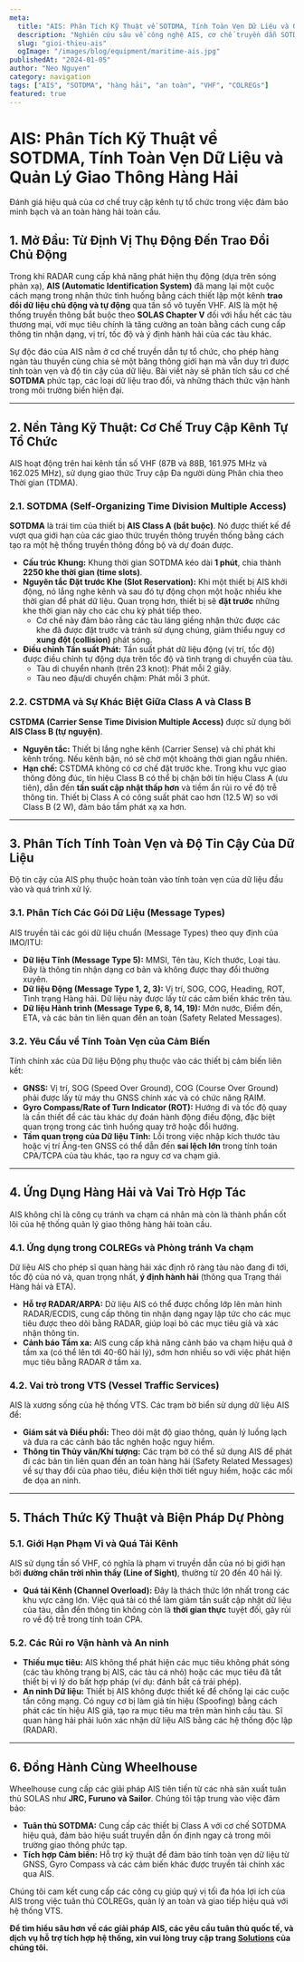 ```yaml
---
meta:
  title: "AIS: Phân Tích Kỹ Thuật về SOTDMA, Tính Toàn Vẹn Dữ Liệu và Quản Lý Giao Thông"
  description: "Nghiên cứu sâu về công nghệ AIS, cơ chế truyền dẫn SOTDMA/CSTDMA, các loại dữ liệu trao đổi và vai trò của nó trong việc tăng cường an toàn hàng hải và hiệu suất VTS."
  slug: "gioi-thieu-ais"
  ogImage: "/images/blog/equipment/maritime-ais.jpg"
publishedAt: "2024-01-05"
author: "Neo Nguyen"
category: navigation
tags: ["AIS", "SOTDMA", "hàng hải", "an toàn", "VHF", "COLREGs"]
featured: true
---
```


# AIS: Phân Tích Kỹ Thuật về SOTDMA, Tính Toàn Vẹn Dữ Liệu và Quản Lý Giao Thông Hàng Hải

<p className="text-xl text-gray-500 italic mb-8">
  Đánh giá hiệu quả của cơ chế truy cập kênh tự tổ chức trong việc đảm bảo minh
  bạch và an toàn hàng hải toàn cầu.
</p>

## 1. Mở Đầu: Từ Định Vị Thụ Động Đến Trao Đổi Chủ Động

Trong khi RADAR cung cấp khả năng phát hiện thụ động (dựa trên sóng phản xạ), **AIS (Automatic Identification System)** đã mang lại một cuộc cách mạng trong nhận thức tình huống bằng cách thiết lập một kênh **trao đổi dữ liệu chủ động và tự động** qua tần số vô tuyến VHF. AIS là một hệ thống truyền thông bắt buộc theo **SOLAS Chapter V** đối với hầu hết các tàu thương mại, với mục tiêu chính là tăng cường an toàn bằng cách cung cấp thông tin nhận dạng, vị trí, tốc độ và ý định hành hải của các tàu khác.

Sự độc đáo của AIS nằm ở cơ chế truyền dẫn tự tổ chức, cho phép hàng ngàn tàu thuyền cùng chia sẻ một băng thông giới hạn mà vẫn duy trì được tính toàn vẹn và độ tin cậy của dữ liệu. Bài viết này sẽ phân tích sâu cơ chế **SOTDMA** phức tạp, các loại dữ liệu trao đổi, và những thách thức vận hành trong môi trường biển hiện đại.

---

## 2. Nền Tảng Kỹ Thuật: Cơ Chế Truy Cập Kênh Tự Tổ Chức

AIS hoạt động trên hai kênh tần số VHF (87B và 88B, 161.975 MHz và 162.025 MHz), sử dụng giao thức Truy cập Đa người dùng Phân chia theo Thời gian (TDMA).

### 2.1. SOTDMA (Self-Organizing Time Division Multiple Access)

**SOTDMA** là trái tim của thiết bị **AIS Class A (bắt buộc)**. Nó được thiết kế để vượt qua giới hạn của các giao thức truyền thông truyền thống bằng cách tạo ra một hệ thống truyền thông đồng bộ và dự đoán được.

- **Cấu trúc Khung:** Khung thời gian SOTDMA kéo dài **1 phút**, chia thành **2250 khe thời gian (time slots)**.
- **Nguyên tắc Đặt trước Khe (Slot Reservation):** Khi một thiết bị AIS khởi động, nó lắng nghe kênh và sau đó tự động chọn một hoặc nhiều khe thời gian để phát dữ liệu. Quan trọng hơn, thiết bị sẽ **đặt trước** những khe thời gian này cho các chu kỳ phát tiếp theo.
  - Cơ chế này đảm bảo rằng các tàu láng giềng nhận thức được các khe đã được đặt trước và tránh sử dụng chúng, giảm thiểu nguy cơ **xung đột (collision)** phát sóng.
- **Điều chỉnh Tần suất Phát:** Tần suất phát dữ liệu động (vị trí, tốc độ) được điều chỉnh tự động dựa trên tốc độ và tình trạng di chuyển của tàu.
  - Tàu di chuyển nhanh (trên 23 knot): Phát mỗi 2 giây.
  - Tàu neo đậu/di chuyển chậm: Phát mỗi 3 phút.

### 2.2. CSTDMA và Sự Khác Biệt Giữa Class A và Class B

**CSTDMA (Carrier Sense Time Division Multiple Access)** được sử dụng bởi **AIS Class B (tự nguyện)**.

- **Nguyên tắc:** Thiết bị lắng nghe kênh (Carrier Sense) và chỉ phát khi kênh trống. Nếu kênh bận, nó sẽ chờ một khoảng thời gian ngẫu nhiên.
- **Hạn chế:** CSTDMA không có cơ chế đặt trước khe. Trong khu vực giao thông đông đúc, tín hiệu Class B có thể bị chặn bởi tín hiệu Class A (ưu tiên), dẫn đến **tần suất cập nhật thấp hơn** và tiềm ẩn rủi ro về độ trễ thông tin. Thiết bị Class A có công suất phát cao hơn (12.5 W) so với Class B (2 W), đảm bảo tầm phát xạ xa hơn.

---

## 3. Phân Tích Tính Toàn Vẹn và Độ Tin Cậy Của Dữ Liệu

Độ tin cậy của AIS phụ thuộc hoàn toàn vào tính toàn vẹn của dữ liệu đầu vào và quá trình xử lý.

### 3.1. Phân Tích Các Gói Dữ Liệu (Message Types)

AIS truyền tải các gói dữ liệu chuẩn (Message Types) theo quy định của IMO/ITU:

- **Dữ liệu Tĩnh (Message Type 5):** MMSI, Tên tàu, Kích thước, Loại tàu. Đây là thông tin nhận dạng cơ bản và không được thay đổi thường xuyên.
- **Dữ liệu Động (Message Type 1, 2, 3):** Vị trí, SOG, COG, Heading, ROT, Tình trạng Hàng hải. Dữ liệu này được lấy từ các cảm biến khác trên tàu.
- **Dữ liệu Hành trình (Message Type 6, 8, 14, 19):** Mớn nước, Điểm đến, ETA, và các bản tin liên quan đến an toàn (Safety Related Messages).

### 3.2. Yêu Cầu về Tính Toàn Vẹn của Cảm Biến

Tính chính xác của Dữ liệu Động phụ thuộc vào các thiết bị cảm biến liên kết:

- **GNSS:** Vị trí, SOG (Speed Over Ground), COG (Course Over Ground) phải được lấy từ máy thu GNSS chính xác và có chức năng RAIM.
- **Gyro Compass/Rate of Turn Indicator (ROT):** Hướng đi và tốc độ quay là cần thiết để các tàu khác dự đoán hành động điều động, đặc biệt quan trọng trong các tình huống quay trở hoặc đổi hướng.
- **Tầm quan trọng của Dữ liệu Tĩnh:** Lỗi trong việc nhập kích thước tàu hoặc vị trí Ăng-ten GNSS có thể dẫn đến **sai lệch lớn** trong tính toán CPA/TCPA của tàu khác, tạo ra nguy cơ va chạm giả.

---

## 4. Ứng Dụng Hàng Hải và Vai Trò Hợp Tác

AIS không chỉ là công cụ tránh va chạm cá nhân mà còn là thành phần cốt lõi của hệ thống quản lý giao thông hàng hải toàn cầu.

### 4.1. Ứng dụng trong COLREGs và Phòng tránh Va chạm

Dữ liệu AIS cho phép sĩ quan hàng hải xác định rõ ràng tàu nào đang đi tới, tốc độ của nó và, quan trọng nhất, **ý định hành hải** (thông qua Trạng thái Hàng hải và ETA).

- **Hỗ trợ RADAR/ARPA:** Dữ liệu AIS có thể được chồng lớp lên màn hình RADAR/ECDIS, cung cấp thông tin nhận dạng ngay lập tức cho các mục tiêu được theo dõi bằng RADAR, giúp loại bỏ các mục tiêu giả và xác nhận thông tin.
- **Cảnh báo Tầm xa:** AIS cung cấp khả năng cảnh báo va chạm hiệu quả ở tầm xa (có thể lên tới 40-60 hải lý), sớm hơn nhiều so với việc phát hiện mục tiêu bằng RADAR ở tầm xa.

### 4.2. Vai trò trong VTS (Vessel Traffic Services)

AIS là xương sống của hệ thống VTS. Các trạm bờ biển sử dụng dữ liệu AIS để:

- **Giám sát và Điều phối:** Theo dõi mật độ giao thông, quản lý luồng lạch và đưa ra các cảnh báo tắc nghẽn hoặc nguy hiểm.
- **Thông tin Thủy văn/Khí tượng:** Các trạm bờ có thể sử dụng AIS để phát đi các bản tin liên quan đến an toàn hàng hải (Safety Related Messages) về sự thay đổi của phao tiêu, điều kiện thời tiết nguy hiểm, hoặc các mối đe dọa an ninh.

---

## 5. Thách Thức Kỹ Thuật và Biện Pháp Dự Phòng

### 5.1. Giới Hạn Phạm Vi và Quá Tải Kênh

AIS sử dụng tần số VHF, có nghĩa là phạm vi truyền dẫn của nó bị giới hạn bởi **đường chân trời nhìn thấy (Line of Sight)**, thường từ 20 đến 40 hải lý.

- **Quá tải Kênh (Channel Overload):** Đây là thách thức lớn nhất trong các khu vực cảng lớn. Việc quá tải có thể làm giảm tần suất cập nhật dữ liệu của tàu, dẫn đến thông tin không còn là **thời gian thực** tuyệt đối, gây rủi ro về độ trễ trong tính toán CPA.

### 5.2. Các Rủi ro Vận hành và An ninh

- **Thiếu mục tiêu:** AIS không thể phát hiện các mục tiêu không phát sóng (các tàu không trang bị AIS, các tàu cá nhỏ) hoặc các mục tiêu đã tắt thiết bị vì lý do bất hợp pháp (ví dụ: đánh bắt cá trái phép).
- **An ninh Dữ liệu:** Thiết bị AIS không được thiết kế để chống lại các cuộc tấn công mạng. Có nguy cơ bị làm giả tín hiệu (Spoofing) bằng cách phát các tín hiệu AIS giả, tạo ra mục tiêu ma trên màn hình cầu tàu. Sĩ quan hàng hải phải luôn xác nhận dữ liệu AIS bằng các hệ thống độc lập (RADAR).

---

## 6. Đồng Hành Cùng Wheelhouse

Wheelhouse cung cấp các giải pháp AIS tiên tiến từ các nhà sản xuất tuân thủ SOLAS như **JRC, Furuno và Sailor**. Chúng tôi tập trung vào việc đảm bảo:

- **Tuân thủ SOTDMA:** Cung cấp các thiết bị Class A với cơ chế SOTDMA hiệu quả, đảm bảo hiệu suất truyền dẫn ổn định ngay cả trong môi trường giao thông phức tạp.
- **Tích hợp Cảm biến:** Hỗ trợ kỹ thuật để đảm bảo tính toàn vẹn dữ liệu từ GNSS, Gyro Compass và các cảm biến khác được truyền tải chính xác qua AIS.

Chúng tôi cam kết cung cấp các công cụ giúp quý vị tối đa hóa lợi ích của AIS trong việc tuân thủ COLREGs, quản lý an toàn và giao tiếp hiệu quả với hệ thống VTS.

**Để tìm hiểu sâu hơn về các giải pháp AIS, các yêu cầu tuân thủ quốc tế, và dịch vụ hỗ trợ tích hợp hệ thống, xin vui lòng truy cập trang [Solutions](/solutions) của chúng tôi.**
